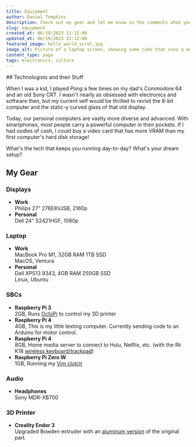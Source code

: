 ```yaml
---
title: Equipment
author: Daniel Tompkins
description: Check out my gear and let me know in the comments what you're using!
slug: equipment
created_at: 06/19/2023 11:12:00
updated_at: 06/19/2023 11:12:00
featured_image: hello_world_scrot.jpg
image_alt: Picture of a laptop screen, showing some code that uses a modern, high-contrast color scheme.
content_type: page
tags: electronics, culture
---
```

<ProseWrapper>
## Technologists and their Stuff

When I was a kid, I played _Pong_ a few times on my dad's Commodore 64 and an old Sony CRT. I wasn't nearly as obsessed with electronics and software then, but my current self would be thrilled to revisit the 8-bit computer and the static-y curved glass of that old display.

Today, our personal computers are vastly more diverse and advanced. With smartphones, most people carry a powerful computer in their pockets. If I had oodles of cash, I could buy a video card that has more VRAM than my first computer's hard disk storage!

What's the tech that keeps you running day-to-day? What's your dream setup?

## My Gear

### Displays
- **Work**<br/>
  Philips 27" 276E8VJSB, 2160p
- **Personal**<br/>
  Dell 24" S2421HGF, 1080p

### Laptop
- **Work**<br/>
  MacBook Pro M1, 32GB RAM 1TB SSD<br/>
  MacOS, Ventura
- **Personal**<br/>
  Dell XPS13 9343, 4GB RAM 250GB SSD<br/>
  Linux, Ubuntu

### SBCs
- **Raspberry Pi 3**<br/>
  2GB, Runs [OctoPi](https://octoprint.org/download/) to control my 3D printer
- **Raspberry Pi 4**<br/>
  4GB, This is my little testing computer. Currently sending code to an Arduino for motor control.
- **Raspberry Pi 4**<br/>
  8GB, Home media server to connect to Hulu, Netflix, etc. (with the Rii K18 [wireless keyboard/trackpad](https://www.amazon.com/Rii-Wireless-Keyboard-Rechargable-Raspberry/dp/B077VYRMC1/ref=sr_1_9?keywords=Keyboard%2BWith%2BTouchpad&qid=1680708151&sr=8-9&th=1))
- **Raspberry Pi Zero W**<br/>
  1GB, Running my [Vim clutch](/vim-clutch)

### Audio
- **Headphones**<br/>
  Sony MDR-XB700

### 3D Printer
- **Creality Ender 3**<br/>
  Upgraded Bowden extruder with an [aluminum version](https://www.amazon.com/CHPOWER-Extruder-Upgraded-Replacement-Extruders/dp/B079JZ374W/ref=sr_1_4?keywords=ender+3+aluminum+extruder&qid=1680708657&sprefix=ender+3+aluminum%2Caps%2C333&sr=8-4) of the original part.
</ProseWrapper>
